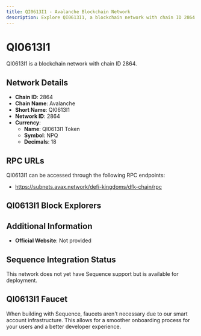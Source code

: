 ```yaml
--- 
title: QI0613I1 - Avalanche Blockchain Network
description: Explore QI0613I1, a blockchain network with chain ID 2864. Learn about its native currency, QI0613I1 Token, and how to interact with the network.
---
```


# QI0613I1

QI0613I1 is a blockchain network with chain ID 2864.

## Network Details

- **Chain ID**: 2864
- **Chain Name**: Avalanche
- **Short Name**: QI0613I1
- **Network ID**: 2864
- **Currency**: 
  - **Name**: QI0613I1 Token
  - **Symbol**: NPQ
  - **Decimals**: 18

## RPC URLs

QI0613I1 can be accessed through the following RPC endpoints:

- https://subnets.avax.network/defi-kingdoms/dfk-chain/rpc

## QI0613I1 Block Explorers



## Additional Information

- **Official Website**: Not provided

## Sequence Integration Status

This network does not yet have Sequence support but is available for deployment.

## QI0613I1 Faucet

When building with Sequence, faucets aren't necessary due to our smart account infrastructure. This allows for a smoother onboarding process for your users and a better developer experience.
